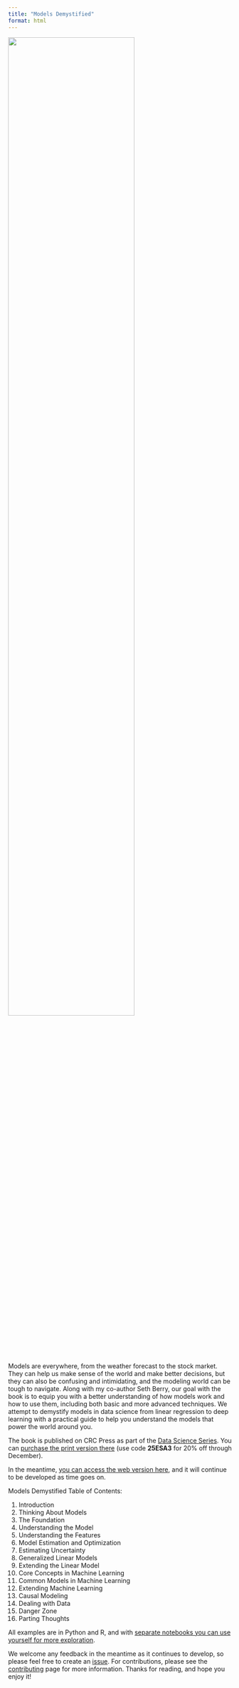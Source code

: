 ```yaml
---
title: "Models Demystified"
format: html
---
```




![](img/gp_bc_for_website_bottom_text.svg){width=75%}

<br>

Models are everywhere, from the weather forecast to the stock market. They can help us make sense of the world and make better decisions, but they can also be confusing and intimidating, and the modeling world can be tough to navigate. Along with my co-author Seth Berry, our goal with the book is to equip you with a better understanding of how models work and how to use them, including both basic and more advanced techniques. We attempt to demystify models in data science from linear regression to deep learning with a practical guide to help you understand the models that power the world around you. 

The book is  published  on CRC Press as part of the [Data Science Series](https://www.routledge.com/Chapman--HallCRC-Data-Science-Series/book-series/CHDSS). You can [purchase the print version there](https://www.routledge.com/Models-Demystified-A-Practical-Guide-from-Linear-Regression-to-Deep-Learning/Clark-Berry/p/book/9781032582580) (use code **25ESA3** for 20% off through December).

In the meantime, [you can access the web version here](https://m-clark.github.io/book-of-models/), and it will continue to be developed as time goes on. 

Models Demystified Table of Contents:

1.  Introduction
2.  Thinking About Models
3.  The Foundation
4.  Understanding the Model
5.  Understanding the Features
6.  Model Estimation and Optimization
7.  Estimating Uncertainty
8.  Generalized Linear Models
9.  Extending the Linear Model
10.  Core Concepts in Machine Learning
11.  Common Models in Machine Learning
12.  Extending Machine Learning
13.  Causal Modeling
14.  Dealing with Data
15.  Danger Zone
16.  Parting Thoughts

All examples are in Python and R, and with [separate notebooks you can use yourself for more exploration](https://github.com/m-clark/book-of-models/tree/main/chapter-notebooks).


We welcome any feedback in the meantime as it continues to develop, so please feel free to create an [issue](https://github.com/m-clark/book-of-models/issues). For contributions, please see the [contributing](https://github.com/m-clark/book-of-models/blob/main/CONTRIBUTING.md) page for more information. Thanks for reading, and hope you enjoy it!

